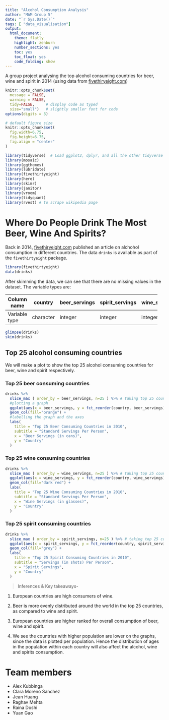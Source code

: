 ```yaml
---
title: "Alcohol Consumption Analysis"
author: "MAM Group 5"
date: "`r Sys.Date()`"
tags: [ "data_visualisation"]
output:
  html_document:
    theme: flatly
    highlight: zenburn
    number_sections: yes
    toc: yes
    toc_float: yes
    code_folding: show
---
```


A group project analysing the top alcohol consuming countries for beer, wine and spirit in 2014 (using data from [fivethiryeight.com](https://fivethirtyeight.com/features/dear-mona-followup-where-do-people-drink-the-most-beer-wine-and-spirits/))

<!--more--> 

```r
knitr::opts_chunk$set(
  message = FALSE, 
  warning = FALSE, 
  tidy=FALSE,     # display code as typed
  size="small")   # slightly smaller font for code
options(digits = 3)

# default figure size
knitr::opts_chunk$set(
  fig.width=6.75, 
  fig.height=6.75,
  fig.align = "center"
)
```

```r
library(tidyverse)  # Load ggplot2, dplyr, and all the other tidyverse packages
library(mosaic)
library(ggthemes)
library(lubridate)
library(fivethirtyeight)
library(here)
library(skimr)
library(janitor)
library(vroom)
library(tidyquant)
library(rvest) # to scrape wikipedia page
```

# Where Do People Drink The Most Beer, Wine And Spirits?

Back in 2014, [fivethiryeight.com](https://fivethirtyeight.com/features/dear-mona-followup-where-do-people-drink-the-most-beer-wine-and-spirits/) published an article on alchohol consumption in different countries. The data `drinks` is available as part of the `fivethirtyeight` package. 

```r
library(fivethirtyeight)
data(drinks)

```

After skimming the data, we can see that there are no missing values in the dataset.
The variable types are:

+---------------+-----------+---------------+-----------------+---------------+------------------------------+
| Column name   | country   | beer_servings | spirit_servings | wine_servings | total_litres_of_pure_alcohol |
+===============+===========+===============+=================+===============+==============================+
| Variable type | character | integer       | integer         | integer       | double                       |
+---------------+-----------+---------------+-----------------+---------------+------------------------------+

```r

glimpse(drinks)
skim(drinks)
```

## Top 25 alcohol consuming countries

We will make a plot to show the top 25 alcohol consuming countries for beer, wine and spirit respectively.

### Top 25 beer consuming countries

```r
drinks %>% 
  slice_max ( order_by = beer_servings, n=25 ) %>% # taking top 25 countries by servings
  #plotting a graph 
  ggplot(aes(x = beer_servings, y = fct_reorder(country, beer_servings))) +
  geom_col(fill="orange") +
  #labelling the graph and the axes
  labs(
    title = "Top 25 Beer Consuming Countries in 2010",
    subtitle = "Standard Servings Per Person",
    x = "Beer Servings (in cans)",
    y = "Country"
  )
```


### Top 25 wine consuming countries


```r
drinks %>% 
  slice_max ( order_by = wine_servings, n=25 ) %>% # taking top 25 countries by servings
  ggplot(aes(x = wine_servings, y = fct_reorder(country, wine_servings))) +
  geom_col(fill="dark red") +
  labs(
    title = "Top 25 Wine Consuming Countries in 2010",
    subtitle = "Standard Servings Per Person",
    x = "Wine Servings (in glasses)",
    y = "Country"
  )
```

### Top 25 spirit consuming countries

```r
drinks %>% 
  slice_max ( order_by = spirit_servings, n=25 ) %>% # taking top 25 countries by servings
  ggplot(aes(x = spirit_servings, y = fct_reorder(country, spirit_servings))) +
  geom_col(fill="grey") +
  labs(
    title = "Top 25 Spirit Consuming Countries in 2010",
    subtitle = "Servings (in shots) Per Person",
    x = "Spirit Servings",
    y = "Country"
  )

```

> Inferences & Key takeaways-

1.  European countries are high consumers of wine.

2.  Beer is more evenly distributed around the world in the top 25 countries, as compared to wine and spirit.

3.  European countries are higher ranked for overall consumption of beer, wine and spirit.

4. We see the countries with higher population are lower on the graphs, since the data is plotted per population. Hence the distribution of ages in the population within each country will also affect the alcohol, wine and spirits consumption. 

# Team members

- Alex Kubbinga
- Clara Moreno Sanchez
- Jean Huang
- Raghav Mehta
- Raina Doshi
- Yuan Gao
